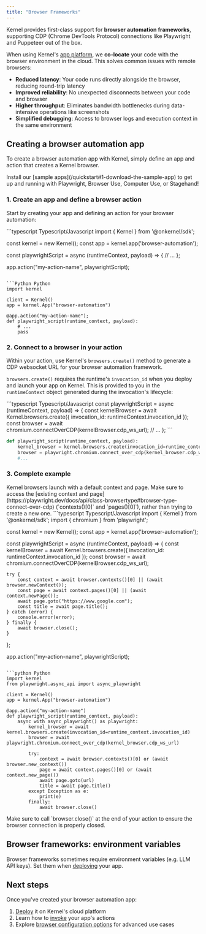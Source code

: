```yaml
---
title: "Browser Frameworks"
---
```


Kernel provides first-class support for **browser automation frameworks**, supporting CDP (Chrome DevTools Protocol) connections like Playwright and Puppeteer out of the box.

When using Kernel's [app platform](/build/develop), we **co-locate** your code with the browser environment in the cloud. This solves common issues with remote browsers:

- **Reduced latency**: Your code runs directly alongside the browser, reducing round-trip latency
- **Improved reliability**: No unexpected disconnects between your code and browser
- **Higher throughput**: Eliminates bandwidth bottlenecks during data-intensive operations like screenshots
- **Simplified debugging**: Access to browser logs and execution context in the same environment

## Creating a browser automation app

To create a browser automation app with Kernel, simply define an app and action that creates a Kernel browser.

<Tip>
  Install our [sample apps](/quickstart#1-download-the-sample-app) to get up and running with Playwright, Browser Use, Computer Use, or Stagehand!
</Tip>

### 1. Create an app and define a browser action

Start by creating your app and defining an action for your browser automation:

<CodeGroup>
```typescript Typescript/Javascript
import { Kernel } from '@onkernel/sdk';

const kernel = new Kernel();
const app = kernel.app('browser-automation');

const playwrightScript = async (runtimeContext, payload) => {
	// ...
};

app.action("my-action-name", playwrightScript);
```

```Python Python
import kernel

client = Kernel()
app = kernel.App("browser-automation")

@app.action("my-action-name");
def playwright_script(runtime_context, payload):
	# ...
	pass
```
</CodeGroup>

### 2. Connect to a browser in your action

Within your action, use Kernel's `browsers.create()` method to generate a CDP websocket URL for your browser automation framework.

`browsers.create()` requires the runtime's `invocation_id` when you deploy and launch your app on Kernel. This is provided to you in the `runtimeContext` object generated during the invocation's lifecycle:

<CodeGroup>
```typescript Typescript/Javascript
const playwrightScript = async (runtimeContext, payload) => {
	const kernelBrowser = await Kernel.browsers.create({ invocation_id: runtimeContext.invocation_id });
	const browser = await chromium.connectOverCDP(kernelBrowser.cdp_ws_url);
	// ...
};
```

```python Python
def playwright_script(runtime_context, payload):
	kernel_browser = kernel.browsers.create(invocation_id=runtime_context.invocation_id)
	browser = playwright.chromium.connect_over_cdp(kernel_browser.cdp_ws_url)
	#...
```
</CodeGroup>

### 3. Complete example

<Info>
    Kernel browsers launch with a default context and page. Make sure to access the [existing context and page](https://playwright.dev/docs/api/class-browsertype#browser-type-connect-over-cdp) (`contexts()[0]` and `pages()[0]`), rather than trying to create a new one.
</Info>

<CodeGroup>
```typescript Typescript/Javascript
import { Kernel } from '@onkernel/sdk';
import { chromium } from 'playwright';

const kernel = new Kernel();
const app = kernel.app('browser-automation');

const playwrightScript = async (runtimeContext, payload) => {
	const kernelBrowser = await Kernel.browsers.create({ invocation_id: runtimeContext.invocation_id });
	const browser = await chromium.connectOverCDP(kernelBrowser.cdp_ws_url);

	try {
		const context = await browser.contexts()[0] || (await browser.newContext());
  		const page = await context.pages()[0] || (await context.newPage());
		await page.goto("https://www.google.com");
		const title = await page.title();
	} catch (error) {
		console.error(error);
	} finally {
		await browser.close();
	}
};

app.action("my-action-name", playwrightScript);
```

```python Python
import kernel
from playwright.async_api import async_playwright

client = Kernel()
app = kernel.App("browser-automation")

@app.action("my-action-name")
def playwright_script(runtime_context, payload):
    async with async_playwright() as playwright:
    	kernel_browser = await kernel.browsers.create(invocation_id=runtime_context.invocation_id)
    	browser = await playwright.chromium.connect_over_cdp(kernel_browser.cdp_ws_url)

    	try:
			context = await browser.contexts()[0] or (await browser.new_context())
      		page = await context.pages()[0] or (await context.new_page())
        	await page.goto(url)
          	title = await page.title()
		except Exception as e:
			print(e)
      	finally:
			await browser.close()
```
</CodeGroup>

<Info>
	Make sure to call `browser.close()` at the end of your action to ensure the browser connection is properly closed.
</Info>

## Browser frameworks: environment variables

Browser frameworks sometimes require environment variables (e.g. LLM API keys). Set them when [deploying](/launch/deploy#environment-variables) your app.

## Next steps

Once you've created your browser automation app:
1. [Deploy](/launch/deploy) it on Kernel's cloud platform
2. Learn how to [invoke](/launch/invoke) your app's actions
3. Explore [browser configuration options](/launch/browser-persistence) for advanced use cases